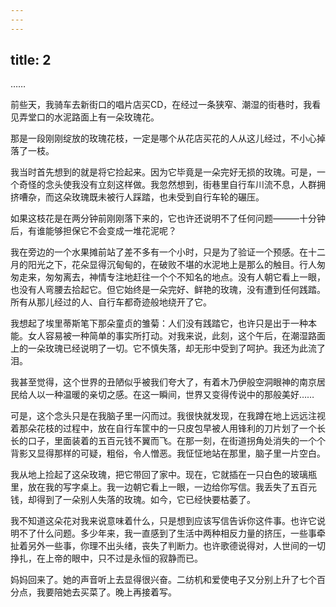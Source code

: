 ```yaml
---
---
---
```

title: 2
---



……

前些天，我骑车去新街口的唱片店买CD，在经过一条狭窄、潮湿的街巷时，我看见弄堂口的水泥路面上有一朵玫瑰花。

那是一段刚刚绽放的玫瑰花枝，一定是哪个从花店买花的人从这儿经过，不小心掉落了一枝。

我当时首先想到的就是将它捡起来。因为它毕竟是一朵完好无损的玫瑰。可是，一个奇怪的念头使我没有立刻这样做。我忽然想到，街巷里自行车川流不息，人群拥挤嘈杂，而这朵玫瑰既未被行人踩踏，也未受到自行车轮的碾压。

如果这枝花是在两分钟前刚刚落下来的，它也许还说明不了任何问题———十分钟后，有谁能够担保它不会变成一堆花泥呢？

我在旁边的一个水果摊前站了差不多有一个小时，只是为了验证一个预感。在十二月的阳光之下，花朵显得沉甸甸的，在破败不堪的水泥地上是那么的触目。行人匆匆走来，匆匆离去，神情专注地赶往一个个不知名的地点。没有人朝它看上一眼，也没有人弯腰去拾起它。但它始终是一朵完好、鲜艳的玫瑰，没有遭到任何践踏。所有从那儿经过的人、自行车都奇迹般地绕开了它。

我想起了埃里蒂斯笔下那朵童贞的雏菊：人们没有践踏它，也许只是出于一种本能。女人容易被一种简单的事实所打动。对我来说，此刻，这个午后，在潮湿路面上的一朵玫瑰已经说明了一切。它不慎失落，却无形中受到了呵护。我还为此流了泪。

我甚至觉得，这个世界的丑陋似乎被我们夸大了，有着木乃伊般空洞眼神的南京居民给人以一种温暖的亲切之感。在这一瞬间，世界又变得传说中的那般美好……

可是，这个念头只是在我脑子里一闪而过。我很快就发现，在我蹲在地上远远注视着那朵花枝的过程中，放在自行车筐中的一只皮包早被人用锋利的刀片划了一个长长的口子，里面装着的五百元钱不翼而飞。在那一刻，在街道拐角处消失的一个个背影又显得那样的可疑，粗俗，令人憎恶。我怔怔地站在那里，脑子里一片空白。

我从地上捡起了这朵玫瑰，把它带回了家中。现在，它就插在一只白色的玻璃瓶里，放在我的写字桌上。我一边朝它看上一眼，一边给你写信。我丢失了五百元钱，却得到了一朵别人失落的玫瑰。如今，它已经快要枯萎了。

我不知道这朵花对我来说意味着什么，只是想到应该写信告诉你这件事。也许它说明不了什么问题。多少年来，我一直感到了生活中两种相反力量的挤压，一些事牵扯着另外一些事，你理不出头绪，丧失了判断力。也许歌德说得对，人世间的一切挣扎，在上帝的眼中，只不过是永恒的寂静而已。

妈妈回来了。她的声音听上去显得很兴奋。二纺机和爱使电子又分别上升了七个百分点，我要陪她去买菜了。晚上再接着写。
